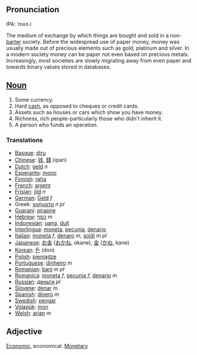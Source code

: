 ==Pronunciation==
IPA: ˈmʌn.i

The medium of exchange by which things are bought and sold in a non-[[barter]] society. Before the widespread use of paper money, money was usually made out of precious elements such as gold, platinum and silver. In a modern society money can be paper not even based on precious metals. Increasingly, most societies are slowly migrating away from even paper and towards binary values stored in databases.

==[[Noun]]==

#Some currency.
#Hard [[cash]], as opposed to cheques or credit cards.
#Assets such as houses or cars which show you have money.
#Richness, rich people-particularly those who didn't inherit it.
#A person who funds an operation.

===Translations===

*[[Basque]]: [[diru]]
*[[Chinese]]: [[钱]], [[錢]] (qian)
*[[Dutch]]: [[geld]] ''n''
*[[Esperanto]]: [[mono]]
*[[Finnish]]: [[raha]]
*[[French]]: [[argent]]
*[[Frisian]]: [[jild]] ''n''
*[[German]]: [[Geld]] ''f''
*Greek: [[χρήματα]] ''n pl''
*[[Guarani]]: [[pirapire]]
*[[Hebrew]]: [[כסף]] ''m''
*[[Indonesian]]: [[uang]], [[duit]]
*[[Interlingua]]: [[moneta]], [[pecunia]], [[denario]]
*[[Italian]]: [[moneta]] ''f'', [[denaro]] ''m'', [[soldi]] ''m pl''
*[[Japanese]]: [[お金]] ([[おかね]], okane), [[金]] ([[かね]], kane)
*[[Korean]]: [[돈]] (don)
*[[Polish]]: [[pieniądze]]
*[[Portuguese]]: [[dinheiro]] ''m''
*[[Romanian]]: [[bani]] ''m'' ''pl''
*[[Romanica]]: [[moneta]] ''f'', [[pecunia]] ''f'', [[denario]] ''m''
*[[Russian]]: [[деньги]] ''pl''
*[[Slovene]]: [[denar]] ''m''
*[[Spanish]]: [[dinero]] ''m''
*[[Swedish]]: [[pengar]]
*[[Volapük]]: [[mon]]
*[[Welsh]]: [[arian]] ''m''

==Adjective==

[[Economic]], economical.
[[Monetary]]